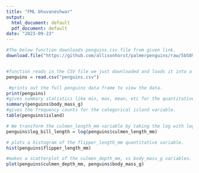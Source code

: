 ---
title: "FML bhuvaneshwar"
output:
  html_document: default
  pdf_document: default
date: "2023-09-23"
---

```{r}


#The below function downloads penguins.csv file from given link.
download.file("https://github.com/allisonhorst/palmerpenguins/raw/5b5891f01b52ae26ad8cb9755ec93672f49328a8/data/penguins_size.csv", "penguins.csv")


#function reads in the CSV file we just downloaded and loads it into a data frame called penguins.
penguins = read.csv("penguins.csv")

 #prints out the full penguins data frame to view the data.
print(penguins)
#gives summary statistics like min, max, mean, etc for the quantitative body_mass_g variable.
summary(penguins$body_mass_g)
#gives the frequency counts for the categorical island variable.
table(penguins$island)

# We transform the culmen_length_mm variable by taking the log with log(penguins$culmen_length_mm) and saving it as a new variable log_bill_length.
penguins$log_bill_length = log(penguins$culmen_length_mm)

# plots a histogram of the flipper_length_mm quantitative variable.
hist(penguins$flipper_length_mm)

#makes a scatterplot of the culmen_depth_mm, vs body_mass_g variables.
plot(penguins$culmen_depth_mm, penguins$body_mass_g)
```






